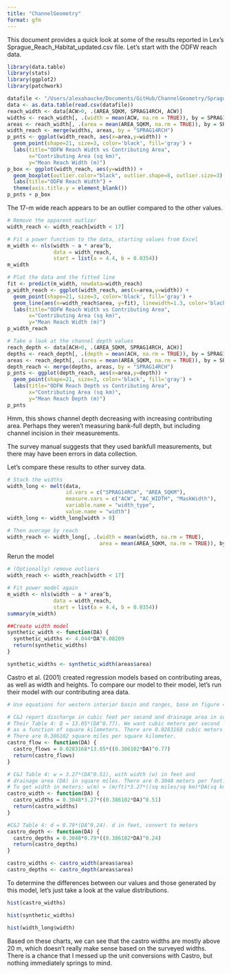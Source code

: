 ```yaml
---
title: "ChannelGeometry"
format: gfm
---
```


This document provides a quick look at some of the results reported in Lex's Sprague_Reach_Habitat_updated.csv file. Let's start with the ODFW reach data.

```r
library(data.table)
library(stats)
library(ggplot2)
library(patchwork)

datafile <- "/Users/alexahaucke/Documents/GitHub/ChannelGeometry/Sprague_Reach_Habitat_updated.csv"
data <- as.data.table(read.csv(datafile))
reach_width <- data[ACW>0, .(AREA_SQKM, SPRAG14RCH, ACW)]
widths <- reach_width[, .(width = mean(ACW, na.rm = TRUE)), by = SPRAG14RCH]
areas <- reach_width[, .(area = mean(AREA_SQKM, na.rm = TRUE)), by = SPRAG14RCH]
width_reach <- merge(widths, areas, by = "SPRAG14RCH")
p_pnts <- ggplot(width_reach, aes(x=area,y=width)) +
  geom_point(shape=21, size=3, color='black', fill='gray') +
  labs(title="ODFW Reach Width vs Contributing Area",
       x="Contributing Area (sq km)",
       y="Mean Reach Width (m)")
p_box <- ggplot(width_reach, aes(y=width)) +
  geom_boxplot(outlier.color="black", outlier.shape=8, outlier.size=3) +
  labs(title="ODFW Reach Width") +
  theme(axis.title.y = element_blank())
p_pnts + p_box
```
The 17-m wide reach appears to be an outlier compared to the other values. 
```r
# Remove the apparent outlier
width_reach <- width_reach[width < 17]

# Fit a power function to the data, starting values from Excel
m_width <- nls(width ~ a * area^b,
               data = width_reach,
               start = list(a = 4.4, b = 0.0354))
m_width

# Plot the data and the fitted line
fit <- predict(m_width, newdata=width_reach)
p_width_reach <- ggplot(width_reach, aes(x=area,y=width)) +
  geom_point(shape=21, size=3, color='black', fill='gray') +
  geom_line(aes(x=width_reach$area, y=fit), linewidth=1.3, color='black') +
  labs(title="ODFW Reach Width vs Contributing Area",
       x="Contributing Area (sq km)",
       y="Mean Reach Width (m)")
p_width_reach
```

```r
# Take a look at the channel depth values
reach_depth <- data[ACH>0, .(AREA_SQKM, SPRAG14RCH, ACH)]
depths <- reach_depth[, .(depth = mean(ACH, na.rm = TRUE)), by = SPRAG14RCH]
areas <- reach_depth[, .(area = mean(AREA_SQKM, na.rm = TRUE)), by = SPRAG14RCH]
depth_reach <- merge(depths, areas, by = "SPRAG14RCH")
p_pnts <- ggplot(depth_reach, aes(x=area,y=depth)) +
  geom_point(shape=21, size=3, color='black', fill='gray') +
  labs(title="ODFW Reach Depth vs Contributing Area",
       x="Contributing Area (sq km)",
       y="Mean Reach Depth (m)")
p_pnts
```

Hmm, this shows channel depth decreasing with increasing contributing area. Perhaps they weren't measuring bank-full depth, but including channel incision in their measurements. 

The survey manual suggests that they used bankfull measurements, but there may have been errors in data collection.

Let's compare these results to other survey data.

```r
# Stack the widths
width_long <- melt(data, 
                   id.vars = c("SPRAG14RCH", "AREA_SQKM"),
                   measure.vars = c("ACW", "AC_WIDTH", "MaskWidth"),
                   variable.name = "width_type",
                   value.name = "width")
width_long <- width_long[width > 0]

# Then average by reach
width_reach <- width_long[, .(width = mean(width, na.rm = TRUE),
                              area = mean(AREA_SQKM, na.rm = TRUE)), by = SPRAG14RCH]

```

Rerun the model

```r
# (Optionally) remove outliers
width_reach <- width_reach[width < 17]

# Fit power model again
m_width <- nls(width ~ a * area^b,
               data = width_reach,
               start = list(a = 4.4, b = 0.0354))
summary(m_width)
```


```r
##Create width model
synthetic_width <- function(DA) {
  synthetic_widths <- 4.044*DA^0.08209
  return(synthetic_widths)
}

synthetic_widths <- synthetic_width(areas$area)

```
Castro et al. (2001) created regression models based on contributing areas, as well as width and heights. To compare our model to their model, let's run their model with our contributing area data.

```r
# Use equations for western interior basin and ranges, base on figure 4 in Castro & Jackson

# C&J report discharge in cubic feet per second and drainage area in square miles.
# Their Table 4: Q = 13.05*(DA^0.77). We want cubic meters per second 
# as a function of square kilometers. There are 0.0283168 cubic meters per cubic foot.
# There are 0.386102 square miles per square kilometer.
castro_flow <- function(DA) {
  castro_flows = 0.0283168*13.05*((0.386102*DA)^0.77)
  return(castro_flows)
}  

# C&J Table 4: w = 3.27*(DA^0.51), with width (w) in feet and 
# drainage area (DA) in square miles. There are 0.3048 meters per foot.
# To get width in meters: w(m) = (m/ft)*3.27*((sq miles/sq km)*DA(sq km))^0.51
castro_width <- function(DA) {
  castro_widths = 0.3048*3.27*((0.386102*DA)^0.51)
  return(castro_widths)
}  

#C&J Table 4: d = 0.79*(DA^0.24). d in feet, convert to meters
castro_depth <- function(DA) {
  castro_depths = 0.3048*0.79*((0.386102*DA)^0.24)
  return(castro_depths)
}  

castro_widths <- castro_width(areas$area)
castro_depths <- castro_depth(areas$area)

```

To determine the differences between our values and those generated by this model, let's just take a look at the value distributions.

```r
hist(castro_widths)

hist(synthetic_widths)

hist(width_long$width)
```
Based on these charts, we can see that the castro widths are mostly above 20 m, which doesn't really make sense based on the surveyed widths. There is a chance that I messed up the unit conversions with Castro, but nothing immediately springs to mind.
